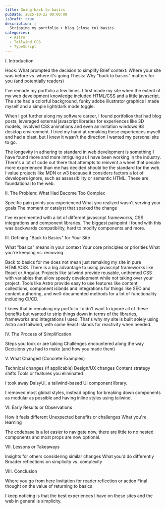 ---
title: Going back to basics
pubDate: 2025-10-22 00:00:00
isDraft: true
description: |
  Stripping my portfolio + blog (close to) basics.
categories:
  - Astro
  - Tailwind CSS
  - TypeScript
---

I. Introduction

Hook: What prompted the decision to simplify
Brief context: Where your site was before vs. where it's going
Thesis: Why "back to basics" matters for you (and potentially readers)

I've remade my portfolio a few times. I first made my site when the extent of my web development knowledge included HTML/CSS and a little javascript. The site had a colorful background, funky adobe illustrator graphics I made myself and a simple light/dark mode toggle.

When I got further along my software career, I found portfolios that had blog posts, leveraged external javascript libraries for experiences like 3D models, involved CSS animations and even an imitation windows 98 desktop environment. I tried my hand at remaking these experiences myself and had a blast, but I knew it wasn't the direction I wanted my personal site to go.

The longevity in adhering to standard in web development is something I have found more and more intriguing as I have been working in the industry. There's a lot of code out there that attempts to reinvent a wheel that people more experienced than me has decided should be the standard for the web. I value projects like MDN or w3 because it considers factors a lot of developers ignore, such as assessibility or semantic HTML. These are foundational to the web.

II. The Problem: What Had Become Too Complex

Specific pain points you experienced
What you realized wasn't serving your goals
The moment or catalyst that sparked the change

I've experimented with a lot of different javascript frameworks, CSS integrations and component libraries. The biggest painpoint I found with this was backwards compatibility, hard to modify components and more. 



III. Defining "Back to Basics" for Your Site

What "basics" means in your context
Your core principles or priorities
What you're keeping vs. removing

Back to basics for me does not mean just remaking my site in pure HTML/CSS. There is a big advantage to using javascript frameworks like React or Angular. Projects like tailwind provide reusable, unthemed CSS with variables that allow speedy development while not taking over your project. Tools like Astro provide easy to use features like content collections, component islands and integrations for things like SEO and content authoring, and well-documented methods for a lot of functionality including CI/CD. 

I knew that in remaking my portfolio I didn't want to ignore all of these benefits but wanted to strip things down in terms of the libraries, frameworks and integrations I used. That's why my site is built solely using Astro and tailwind, with some React islands for reactivity when needed. 

IV. The Process of Simplification

Steps you took or are taking
Challenges encountered along the way
Decisions you had to make (and how you made them)


V. What Changed (Concrete Examples)

Technical changes (if applicable)
Design/UX changes
Content strategy shifts
Tools or features you eliminated

I took away DaisyUI, a tailwind-based UI component library.

I removed most global styles, instead opting for breaking down components as modular as possible and having inline styles using tailwind. 

VI. Early Results or Observations

How it feels different
Unexpected benefits or challenges
What you're learning

The codebase is a lot easier to navigate now, there are little to no nested components and most props are now optional. 

VII. Lessons or Takeaways

Insights for others considering similar changes
What you'd do differently
Broader reflections on simplicity vs. complexity

VIII. Conclusion

Where you go from here
Invitation for reader reflection or action
Final thought on the value of returning to basics

I keep noticing is that the best experiences I have on these sites and the web in general is simplicity. 